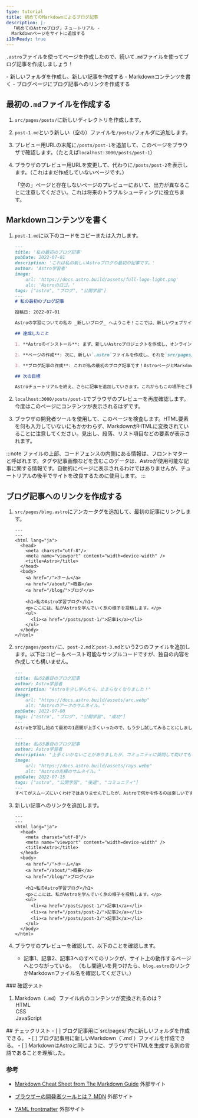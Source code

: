 ```yaml
---
type: tutorial
title: 初めてのMarkdownによるブログ記事
description: |-
  「初めてのAstroブログ」チュートリアル -
  Markdownページをサイトに追加する
i18nReady: true
---
```




`.astro`ファイルを使ってページを作成したので、続いて`.md`ファイルを使ってブログ記事を作成しましょう！

<PreCheck>
  - 新しいフォルダを作成し、新しい記事を作成する
  - Markdownコンテンツを書く
  - ブログページにブログ記事へのリンクを作成する
</PreCheck>

## 最初の`.md`ファイルを作成する

1. `src/pages/posts/`に新しいディレクトリを作成します。

2. `post-1.md`という新しい（空の）ファイルを`/posts/`フォルダに追加します。

3. プレビュー用URLの末尾に`/posts/post-1`を追加して、このページをブラウザで確認します。（たとえば`localhost:3000/posts/post-1`）

4. ブラウザのプレビュー用URLを変更して、代わりに`/posts/post-2`を表示します。（これはまだ作成していないページです。）

    「空の」ページと存在しないページのプレビューにおいて、出力が異なることに注意してください。これは将来のトラブルシューティングに役立ちます。

## Markdownコンテンツを書く

1. `post-1.md`に以下のコードをコピーまたは入力します。

    ```markdown title="src/pages/posts/post-1.md"
    ---
    title: '私の最初のブログ記事'
    pubDate: 2022-07-01
    description: 'これは私の新しいAstroブログの最初の記事です。'
    author: 'Astro学習者'
    image:
        url: 'https://docs.astro.build/assets/full-logo-light.png' 
        alt: 'Astroのロゴ。'
    tags: ["astro", "ブログ", "公開学習"]
    ---
    # 私の最初のブログ記事

    投稿日: 2022-07-01

    Astroの学習についての私の _新しいブログ_ へようこそ！ここでは、新しいウェブサイトを作りながら、私の学習過程を共有します。

    ## 達成したこと

    1. **Astroのインストール**: まず、新しいAstroプロジェクトを作成し、オンラインアカウントを設定しました。

    2. **ページの作成**: 次に、新しい`.astro`ファイルを作成し、それを`src/pages/`フォルダに配置することで、ページを作成する方法を学びました。

    3. **ブログ記事の作成**: これが私の最初のブログ記事です！AstroページとMarkdownの記事があります！

    ## 次の目標

    Astroチュートリアルを終え、さらに記事を追加していきます。これからもこの場所をご覧ください。
    ```

2. `localhost:3000/posts/post-1`でブラウザのプレビューを再度確認します。今度はこのページにコンテンツが表示されるはずです。

3. ブラウザの開発者ツールを使用して、このページを検査します。HTML要素を何も入力していないにもかかわらず、MarkdownがHTMLに変換されていることに注意してください。見出し、段落、リスト項目などの要素が表示されます。

:::note
ファイルの上部、コードフェンスの内側にある情報は、フロントマターと呼ばれます。タグや記事画像などを含むこのデータは、Astroが使用可能な記事に関する情報です。自動的にページに表示されるわけではありませんが、チュートリアルの後半でサイトを改良するために使用します。
:::

## ブログ記事へのリンクを作成する

1. `src/pages/blog.astro`にアンカータグを追加して、最初の記事にリンクします。
    ```astro title="src/pages/blog.astro" ins={16-18}
    ---
    ---
    <html lang="ja">
      <head>
        <meta charset="utf-8"/>
        <meta name="viewport" content="width=device-width" />
        <title>Astro</title>
      </head>
      <body>
        <a href="/">ホーム</a>
        <a href="/about/">概要</a>
        <a href="/blog/">ブログ</a>

        <h1>私のAstro学習ブログ</h1>
        <p>ここには、私がAstroを学んでいく旅の様子を投稿します。</p>
        <ul>
          <li><a href="/posts/post-1/">記事1</a></li>
        </ul>
      </body>
    </html>
    ```

2. `src/pages/posts/`に、`post-2.md`と`post-3.md`という2つのファイルを追加します。以下はコピー＆ペースト可能なサンプルコードですが、独自の内容を作成しても構いません。

    ```md title="src/pages/posts/post-2.md"
    ---
    title: 私の2番目のブログ記事
    author: Astro学習者
    description: "Astroを少し学んだら、止まらなくなりました！"
    image: 
        url: "https://docs.astro.build/assets/arc.webp"
        alt: "Astroのアークのサムネイル。"
    pubDate: 2022-07-08
    tags: ["astro", "ブログ", "公開学習", "成功"]
    ---
    Astroを学習し始めて最初の1週間が上手くいったので、もう少し試してみることにしました。小さなコンポーネントを書いてメモリーからインポートしました！
    ```

    ```md title="src/pages/posts/post-3.md"
    ---
    title: 私の3番目のブログ記事
    author: Astro学習者
    description: "上手くいかないことがありましたが、コミュニティに質問して助けてもらいました！"
    image: 
        url: "https://docs.astro.build/assets/rays.webp"
        alt: "Astroの光線のサムネイル。"
    pubDate: 2022-07-15
    tags: ["astro", "公開学習", "後退", "コミュニティ"]
    ---
    すべてがスムーズにいくわけではありませんでしたが、Astroで何かを作るのは楽しいです。そして、[Discordコミュニティ](https://astro.build/chat)は本当にフレンドリーで助けになります！
    ```

3. 新しい記事へのリンクを追加します。

    ```astro title="src/pages/blog.astro" ins={18-19}
    ---
    ---
    <html lang="ja">
      <head>
        <meta charset="utf-8"/>
        <meta name="viewport" content="width=device-width" />
        <title>Astro</title>
      </head>
      <body>
        <a href="/">ホーム</a>
        <a href="/about/">概要</a>
        <a href="/blog/">ブログ</a>

        <h1>私のAstro学習ブログ</h1>
        <p>ここには、私がAstroを学んでいく旅の様子を投稿します。</p>
        <ul>
          <li><a href="/posts/post-1/">記事1</a></li>
          <li><a href="/posts/post-2/">記事2</a></li>
          <li><a href="/posts/post-3/">記事3</a></li>
        </ul>
      </body>
    </html>
    ```

4. ブラウザのプレビューを確認して、以下のことを確認します。

    - 記事1、記事2、記事3へのすべてのリンクが、サイト上の動作するページへとつながっている。 （もし間違いを見つけたら、`blog.astro`のリンクかMarkdownファイル名を確認してください。）



<Box icon="question-mark">
### 確認テスト

1. Markdown（`.md`）ファイル内のコンテンツが変換されるのは？
    <MultipleChoice>
        <Option isCorrect>HTML</Option>
        <Option>CSS</Option>
        <Option>JavaScript</Option>
    </MultipleChoice>
</Box>

<Box icon="check-list">
## チェックリスト

<Checklist>
- [ ] ブログ記事用に`src/pages/`内に新しいフォルダを作成できる。
- [ ] ブログ記事用に新しいMarkdown（`.md`）ファイルを作成できる。
- [ ] MarkdownはAstroと同じように、ブラウザでHTMLを生成する別の言語であることを理解した。
</Checklist>
</Box>

### 参考

- [Markdown Cheat Sheet from The Markdown Guide](https://www.markdownguide.org/cheat-sheet/)  <Badge>外部サイト</Badge>

- [ブラウザーの開発者ツールとは？ MDN](https://developer.mozilla.org/ja/docs/Learn/Common_questions/Tools_and_setup/What_are_browser_developer_tools)  <Badge>外部サイト</Badge>

- [YAML frontmatter](https://assemble.io/docs/YAML-front-matter.html)  <Badge>外部サイト</Badge>
